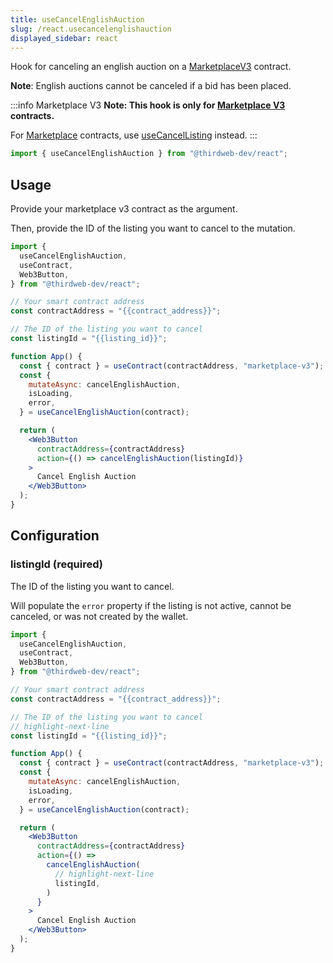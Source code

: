 ---
title: useCancelEnglishAuction
slug: /react.usecancelenglishauction
displayed_sidebar: react
---


Hook for canceling an english auction on a [MarketplaceV3](https://thirdweb.com/thirdweb.eth/MarketplaceV3) contract.

**Note**: English auctions cannot be canceled if a bid has been placed.

:::info Marketplace V3
**Note: This hook is only for [Marketplace V3](https://thirdweb.com/thirdweb.eth/MarketplaceV3) contracts.**

For [Marketplace](https://thirdweb.com/thirdweb.eth/Marketplace)
contracts, use [useCancelListing](/react/react.usecancellisting) instead.
:::

```jsx
import { useCancelEnglishAuction } from "@thirdweb-dev/react";
```

## Usage

Provide your marketplace v3 contract as the argument.

Then, provide the ID of the listing you want to cancel to the mutation.

```jsx
import {
  useCancelEnglishAuction,
  useContract,
  Web3Button,
} from "@thirdweb-dev/react";

// Your smart contract address
const contractAddress = "{{contract_address}}";

// The ID of the listing you want to cancel
const listingId = "{{listing_id}}";

function App() {
  const { contract } = useContract(contractAddress, "marketplace-v3");
  const {
    mutateAsync: cancelEnglishAuction,
    isLoading,
    error,
  } = useCancelEnglishAuction(contract);

  return (
    <Web3Button
      contractAddress={contractAddress}
      action={() => cancelEnglishAuction(listingId)}
    >
      Cancel English Auction
    </Web3Button>
  );
}
```

## Configuration

### listingId (required)

The ID of the listing you want to cancel.

Will populate the `error` property if the listing is not active, cannot be canceled, or was not created by the wallet.

```jsx
import {
  useCancelEnglishAuction,
  useContract,
  Web3Button,
} from "@thirdweb-dev/react";

// Your smart contract address
const contractAddress = "{{contract_address}}";

// The ID of the listing you want to cancel
// highlight-next-line
const listingId = "{{listing_id}}";

function App() {
  const { contract } = useContract(contractAddress, "marketplace-v3");
  const {
    mutateAsync: cancelEnglishAuction,
    isLoading,
    error,
  } = useCancelEnglishAuction(contract);

  return (
    <Web3Button
      contractAddress={contractAddress}
      action={() =>
        cancelEnglishAuction(
          // highlight-next-line
          listingId,
        )
      }
    >
      Cancel English Auction
    </Web3Button>
  );
}
```
